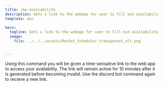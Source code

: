 ```yaml
---
title: /my-availability
description: Gets a link to the webapp for user to fill out availability.
template: doc

hero:
  tagline: Gets a link to the webapp for user to fill out availability.
  image:
    file: ../../../assets/Rocket_Scheduler_transparent_alt.png


---
```




Using this command you will be given a time-sensative link to the web app to access your availability. 
The link will remain active for 10 minutes after it is generated before becoming invalid. 
Use the discord bot command again to recieve a new link. 


<LinkCard title="Report a Bug" href="https://discord.com/channels/1274919286585954325/1274921311730270299" 
description="If a link does not resolve to the domain: rocketscheduler.app, please do not use that link and report a bug immediately." />